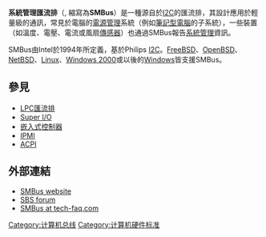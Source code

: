 {{Expand|time=2013-09-01T13:04:30+00:00}}
'''系統管理匯流排'''（{{lang|en|'''S'''ystem '''M'''anagement '''B'''us}}, 縮寫為'''SMBus'''）是一種源自於[[I2C|I2C]]的匯流排，其設計應用於輕量級的通訊，常見於電腦的[[電源管理|電源管理]]系統（例如[[筆記型電腦|筆記型電腦]]的{{le|智能電池|Smart Battery System}}子系統），一些裝置（如溫度、電壓、電流或風扇[[传感器|傳感器]]）也通過SMBus報告[[系統管理|系統管理]]資訊。

SMBus由Intel於1994年所定義，基於Philips [[I2C|I2C]]。[[FreeBSD|FreeBSD]]、[[OpenBSD|OpenBSD]]、[[NetBSD|NetBSD]]、[[Linux|Linux]]、[[Windows_2000|Windows 2000]]或以後的[[Microsoft_Windows|Windows]]皆支援SMBus。

== 參見 ==
* [[LPC匯流排|LPC匯流排]]
* [[Super_I/O|Super I/O]]
* [[嵌入式控制器|嵌入式控制器]]
* [[IPMI|IPMI]]
* [[ACPI|ACPI]]

== 外部連結 ==
* [http://www.smbus.org/ SMBus website] {{Wayback|url=http://www.smbus.org/ |date=20090428041521 }} 
* [http://www.sbs-forum.org/ SBS forum] {{Wayback|url=http://www.sbs-forum.org/ |date=20090209195804 }} 
* [http://www.tech-faq.com/smbus.shtml SMBus at tech-faq.com] {{Wayback|url=http://www.tech-faq.com/smbus.shtml |date=20160303232442 }}
{{FOLDOC}}

[[Category:计算机总线|Category:计算机总线]]
{{电脑小作品}}
[[Category:计算机硬件标准|Category:计算机硬件标准]]